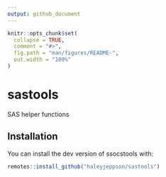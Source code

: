 ```yaml
---
output: github_document
---
```


<!-- README.md is generated from README.Rmd. Please edit that file -->

```r
knitr::opts_chunk$set(
  collapse = TRUE,
  comment = "#>",
  fig.path = "man/figures/README-",
  out.width = "100%"
)
```

# sastools

<!-- badges: start -->
<!-- badges: end -->

SAS helper functions


## Installation

You can install the dev version of ssocstools  with:

``` r
remotes::install_github("haleyjeppson/sastools")
```

